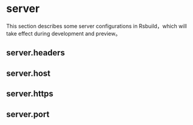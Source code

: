 # server

This section describes some server configurations in Rsbuild，which will take effect during development and preview。

## server.headers


<Headers />

## server.host


<Host />

## server.https


<Https />

## server.port


<Port />
